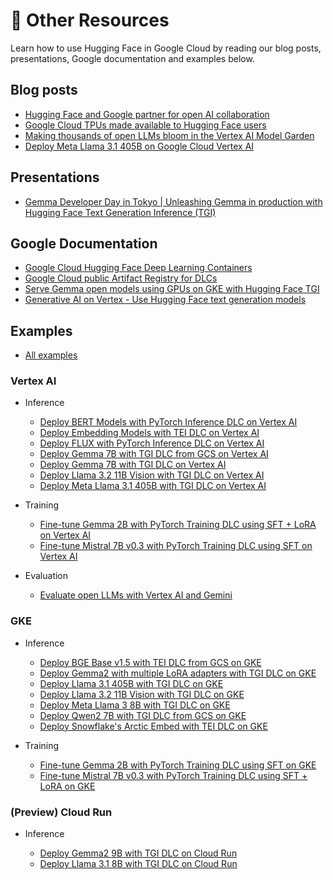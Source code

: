 # 📄 Other Resources

Learn how to use Hugging Face in Google Cloud by reading our blog posts, presentations, Google documentation and examples below.

## Blog posts

- [Hugging Face and Google partner for open AI collaboration](https://huggingface.co/blog/gcp-partnership)
- [Google Cloud TPUs made available to Hugging Face users](https://huggingface.co/blog/tpu-inference-endpoints-spaces)
- [Making thousands of open LLMs bloom in the Vertex AI Model Garden](https://huggingface.co/blog/google-cloud-model-garden)
- [Deploy Meta Llama 3.1 405B on Google Cloud Vertex AI](https://huggingface.co/blog/llama31-on-vertex-ai)

## Presentations

- [Gemma Developer Day in Tokyo | Unleashing Gemma in production with Hugging Face Text Generation Inference (TGI)](https://rsvp.withgoogle.com/events/gemma-dev-day_2024tokyo/sessions/hugging-face-transformers)

## Google Documentation

- [Google Cloud Hugging Face Deep Learning Containers](https://cloud.google.com/deep-learning-containers/docs/choosing-container#hugging-face)
- [Google Cloud public Artifact Registry for DLCs](https://console.cloud.google.com/artifacts/docker/deeplearning-platform-release/us/gcr.io)
- [Serve Gemma open models using GPUs on GKE with Hugging Face TGI](https://cloud.google.com/kubernetes-engine/docs/tutorials/serve-gemma-gpu-tgi)
- [Generative AI on Vertex - Use Hugging Face text generation models](https://cloud.google.com/vertex-ai/generative-ai/docs/open-models/use-hugging-face-models)

## Examples

- [All examples](https://github.com/huggingface/Google-Cloud-Containers/tree/main/examples)

### Vertex AI

- Inference

  - [Deploy BERT Models with PyTorch Inference DLC on Vertex AI](https://github.com/huggingface/Google-Cloud-Containers/tree/main/examples/vertex-ai/notebooks/deploy-bert-on-vertex-ai)
  - [Deploy Embedding Models with TEI DLC on Vertex AI](https://github.com/huggingface/Google-Cloud-Containers/tree/main/examples/vertex-ai/notebooks/deploy-embedding-on-vertex-ai)
  - [Deploy FLUX with PyTorch Inference DLC on Vertex AI](https://github.com/huggingface/Google-Cloud-Containers/tree/main/examples/vertex-ai/notebooks/deploy-flux-on-vertex-ai)
  - [Deploy Gemma 7B with TGI DLC from GCS on Vertex AI](https://github.com/huggingface/Google-Cloud-Containers/tree/main/examples/vertex-ai/notebooks/deploy-gemma-from-gcs-on-vertex-ai)
  - [Deploy Gemma 7B with TGI DLC on Vertex AI](https://github.com/huggingface/Google-Cloud-Containers/tree/main/examples/vertex-ai/notebooks/deploy-gemma-on-vertex-ai)
  - [Deploy Llama 3.2 11B Vision with TGI DLC on Vertex AI](https://github.com/huggingface/Google-Cloud-Containers/tree/main/examples/vertex-ai/notebooks/deploy-llama-vision-on-vertex-ai)
  - [Deploy Meta Llama 3.1 405B with TGI DLC on Vertex AI](https://github.com/huggingface/Google-Cloud-Containers/tree/main/examples/vertex-ai/notebooks/deploy-llama-3-1-405b-on-vertex-ai)

- Training

  - [Fine-tune Gemma 2B with PyTorch Training DLC using SFT + LoRA on Vertex AI](https://github.com/huggingface/Google-Cloud-Containers/tree/main/examples/vertex-ai/notebooks/trl-lora-sft-fine-tuning-on-vertex-ai)
  - [Fine-tune Mistral 7B v0.3 with PyTorch Training DLC using SFT on Vertex AI](https://github.com/huggingface/Google-Cloud-Containers/tree/main/examples/vertex-ai/notebooks/trl-full-sft-fine-tuning-on-vertex-ai)

- Evaluation

  - [Evaluate open LLMs with Vertex AI and Gemini](https://github.com/huggingface/Google-Cloud-Containers/tree/main/examples/vertex-ai/notebooks/evaluate-llms-with-vertex-ai)

### GKE

- Inference

  - [Deploy BGE Base v1.5 with TEI DLC from GCS on GKE](https://github.com/huggingface/Google-Cloud-Containers/tree/main/examples/gke/tei-from-gcs-deployment)
  - [Deploy Gemma2 with multiple LoRA adapters with TGI DLC on GKE](https://github.com/huggingface/Google-Cloud-Containers/tree/main/examples/gke/tgi-multi-lora-deployment)
  - [Deploy Llama 3.1 405B with TGI DLC on GKE](https://github.com/huggingface/Google-Cloud-Containers/tree/main/examples/gke/tgi-llama-405b-deployment)
  - [Deploy Llama 3.2 11B Vision with TGI DLC on GKE](https://github.com/huggingface/Google-Cloud-Containers/tree/main/examples/gke/tgi-llama-vision-deployment)
  - [Deploy Meta Llama 3 8B with TGI DLC on GKE](https://github.com/huggingface/Google-Cloud-Containers/tree/main/examples/gke/tgi-deployment)
  - [Deploy Qwen2 7B with TGI DLC from GCS on GKE](https://github.com/huggingface/Google-Cloud-Containers/tree/main/examples/gke/tgi-from-gcs-deployment)
  - [Deploy Snowflake's Arctic Embed with TEI DLC on GKE](https://github.com/huggingface/Google-Cloud-Containers/tree/main/examples/gke/tei-deployment)

- Training

  - [Fine-tune Gemma 2B with PyTorch Training DLC using SFT on GKE](https://github.com/huggingface/Google-Cloud-Containers/tree/main/examples/gke/trl-full-fine-tuning)
  - [Fine-tune Mistral 7B v0.3 with PyTorch Training DLC using SFT + LoRA on GKE](https://github.com/huggingface/Google-Cloud-Containers/tree/main/examples/gke/trl-lora-fine-tuning)

### (Preview) Cloud Run

- Inference

  - [Deploy Gemma2 9B with TGI DLC on Cloud Run](https://github.com/huggingface/Google-Cloud-Containers/tree/main/examples/cloud-run/deploy-gemma-2-on-cloud-run)
  - [Deploy Llama 3.1 8B with TGI DLC on Cloud Run](https://github.com/huggingface/Google-Cloud-Containers/tree/main/examples/cloud-run/deploy-llama-3-1-on-cloud-run)
